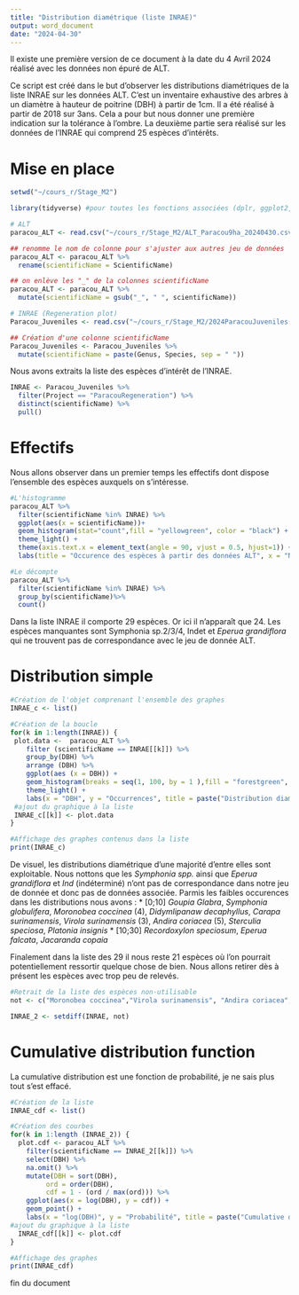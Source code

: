 ```yaml
---
title: "Distribution diamétrique (liste INRAE)"
output: word_document
date: "2024-04-30"
---
```


Il existe une première version de ce document à la date du 4 Avril 2024 réalisé avec les données non épuré de ALT.

Ce script est créé dans le but d'observer les distributions diamétriques de la liste INRAE sur les données ALT. C'est un inventaire exhaustive des arbres à un diamètre à hauteur de poitrine (DBH) à partir de 1cm. Il a été réalisé à partir de 2018 sur 3ans. Cela a pour but nous donner une première indication sur la tolérance à l'ombre. La deuxième partie sera réalisé sur les données de l'INRAE qui comprend 25 espèces d'intérêts.

# Mise en place

```r
setwd("~/cours_r/Stage_M2")
```

```r
library(tidyverse) #pour toutes les fonctions associées (dplr, ggplot2,...)
```

```r
# ALT
paracou_ALT <- read.csv("~/cours_r/Stage_M2/ALT_Paracou9ha_20240430.csv")

## renomme le nom de colonne pour s'ajuster aux autres jeu de données
paracou_ALT <- paracou_ALT %>% 
  rename(scientificName = ScientificName)

## on enlève les "_" de la colonnes scientificName
paracou_ALT <- paracou_ALT %>%
  mutate(scientificName = gsub("_", " ", scientificName))

# INRAE (Regeneration plot)
Paracou_Juveniles <- read.csv("~/cours_r/Stage_M2/2024ParacouJuveniles(v2).csv", sep=";", comment.char="#")

## Création d'une colonne scientificName
Paracou_Juveniles <- Paracou_Juveniles %>%
  mutate(scientificName = paste(Genus, Species, sep = " "))
```

Nous avons extraits la liste des espèces d'intérêt de l'INRAE.

```r
INRAE <- Paracou_Juveniles %>%
  filter(Project == "ParacouRegeneration") %>%
  distinct(scientificName) %>%
  pull()
```

# Effectifs

Nous allons observer dans un premier temps les effectifs dont dispose l'ensemble des espèces auxquels on s'intéresse.

```r
#L'histogramme
paracou_ALT %>%
  filter(scientificName %in% INRAE) %>%
  ggplot(aes(x = scientificName))+ 
  geom_histogram(stat="count",fill = "yellowgreen", color = "black") +
  theme_light() +
  theme(axis.text.x = element_text(angle = 90, vjust = 0.5, hjust=1)) + #avoir la légende des x à la verticale
  labs(title = "Occurence des espèces à partir des données ALT", x = "Nom d'espèce", y = "Occurence")

#Le décompte
paracou_ALT %>%
  filter(scientificName %in% INRAE) %>%
  group_by(scientificName)%>%
  count()
```

Dans la liste INRAE il comporte 29 espèces. Or ici il n'apparaît que 24. Les espèces manquantes sont Symphonia sp.2/3/4, Indet et *Eperua grandiflora* qui ne trouvent pas de correspondance avec le jeu de donnée ALT.

# Distribution simple

```r
#Création de l'objet comprenant l'ensemble des graphes
INRAE_c <- list()

#Création de la boucle
for(k in 1:length(INRAE)) {
 plot.data <-  paracou_ALT %>%
    filter (scientificName == INRAE[[k]]) %>%
    group_by(DBH) %>% 
    arrange (DBH) %>% 
    ggplot(aes (x = DBH)) +
    geom_histogram(breaks = seq(1, 100, by = 1 ),fill = "forestgreen", color = "black") + #début à 1
    theme_light() +
    labs(x = "DBH", y = "Occurrences", title = paste("Distribution diamétrique de", INRAE[k]))
 #ajout du graphique à la liste
 INRAE_c[[k]] <- plot.data
}

#Affichage des graphes contenus dans la liste
print(INRAE_c)
```

De visuel, les distributions diamétrique d'une majorité d'entre elles sont exploitable. Nous nottons que les *Symphonia spp.* ainsi que *Eperua grandiflora* et *Ind* (indéterminé) n'ont pas de correspondance dans notre jeu de donnée et donc pas de données associée. Parmis les faibles occurences dans les distributions nous avons : \* [0;10] *Goupia Glabra*, *Symphonia globulifera*, *Moronobea coccinea* (4), *Didymlipanaw decaphyllus*, *Carapa surinamensis*, *Virola surinamensis* (3), *Andira coriacea* (5), *Sterculia speciosa*, *Platonia insignis* \* [10;30] *Recordoxylon speciosum*, *Eperua falcata*, *Jacaranda copaia*

Finalement dans la liste des 29 il nous reste 21 espèces où l'on pourrait potentiellement ressortir quelque chose de bien. Nous allons retirer dès à présent les espèces avec trop peu de relevés.

```r
#Retrait de la liste des espèces non-utilisable
not <- c("Moronobea coccinea","Virola surinamensis", "Andira coriacea","Eperua grandiflora","Symphonia sp.3", "Symphonia sp.4", "Symphonia sp.2","Indet.Indet. Indet.")

INRAE_2 <- setdiff(INRAE, not)
```

# Cumulative distribution function

La cumulative distribution est une fonction de probabilité, je ne sais plus tout s'est effacé.

```r
#Création de la liste
INRAE_cdf <- list()

#Création des courbes
for(k in 1:length (INRAE_2)) {
  plot.cdf <- paracou_ALT %>%
    filter(scientificName == INRAE_2[[k]]) %>%
    select(DBH) %>%
    na.omit() %>%
    mutate(DBH = sort(DBH),
         ord = order(DBH),
         cdf = 1 - (ord / max(ord))) %>%
    ggplot(aes(x = log(DBH), y = cdf)) +
    geom_point() +
    labs(x = "log(DBH)", y = "Probabilité", title = paste("Cumulative distribution de", INRAE_2[k]))
#ajout du graphique à la liste  
  INRAE_cdf[[k]] <- plot.cdf
}

#Affichage des graphes
print(INRAE_cdf)
```

fin du document
